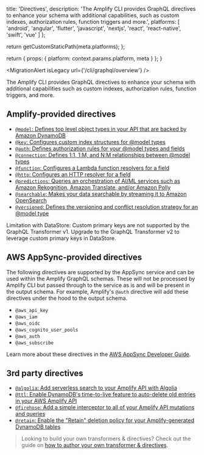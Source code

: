                   
  title: 'Directives',
  description: 'The Amplify CLI provides GraphQL directives to enhance your schema with additional capabilities, such as custom indexes, authorization rules, function triggers and more.',
  platforms: [
                'android',
                'angular',
                'flutter',
                'javascript',
                'nextjs',
                'react',
                'react-native',
                'swift',
                'vue'
              ]
};

  return getCustomStaticPath(meta.platforms);
};

  return {
    props: {
      platform: context.params.platform,
      meta
    }
  };
}
          

<MigrationAlert isLegacy url={'/cli/graphql/overview'} />

The Amplify CLI provides GraphQL directives to enhance your schema with additional capabilities such as custom indexes, authorization rules, function triggers, and more.

## Amplify-provided directives

- [`@model`: Defines top level object types in your API that are backed by Amazon DynamoDB](/cli-legacy/graphql-transformer/model)
- [`@key`: Configures custom index structures for @model types](/cli-legacy/graphql-transformer/key)
- [`@auth`: Defines authorization rules for your @model types and fields](/cli-legacy/graphql-transformer/auth)
- [`@connection`: Defines 1:1, 1:M, and N:M relationships between @model types](/cli-legacy/graphql-transformer/connection)
- [`@function`: Configures a Lambda function resolvers for a field](/cli-legacy/graphql-transformer/function)
- [`@http`: Configures an HTTP resolver for a field](/cli-legacy/graphql-transformer/http)
- [`@predictions`: Queries an orchestration of AI/ML services such as Amazon Rekognition, Amazon Translate, and/or Amazon Polly](/cli-legacy/graphql-transformer/predictions)
- [`@searchable`: Makes your data searchable by streaming it to Amazon OpenSearch](/cli-legacy/graphql-transformer/searchable)
- [`@versioned`: Defines the versioning and conflict resolution strategy for an @model type](/cli-legacy/graphql-transformer/versioned)

<Callout warning>
  Limitation with DataStore: Custom primary keys are not supported by the
  GraphQL Transformer v1. Upgrade to the GraphQL Transformer v2 to leverage
  custom primary keys in DataStore.
</Callout>

## AWS AppSync-provided directives

The following directives are supported by the AppSync service and can be used within the Amplify GraphQL schemas. These will not be processed by Amplify CLI but passed through to the service as is and will be present in the output schema. For example, Amplify's `@auth` directive will add these directives under the hood to the output schema.

- `@aws_api_key`
- `@aws_iam`
- `@aws_oidc`
- `@aws_cognito_user_pools`
- `@aws_auth`
- `@aws_subscribe`

Learn more about these directives in the [AWS AppSync Developer Guide](https://docs.aws.amazon.com/appsync/latest/devguide/security-authz.html).

## 3rd party directives

- [`@algolia`: Add serverless search to your Amplify API with Algolia](https://github.com/thefinnomenon/graphql-algolia-transformer)
- [`@ttl`: Enable DynamoDB's time-to-live feature to auto-delete old entries in your AWS Amplify API](https://github.com/flogy/graphql-ttl-transformer)
- [`@firehose`: Add a simple interceptor to all of your Amplify API mutations and queries](https://github.com/LaugnaHealth/graphql-firehose-transformer)
- [`@retain`: Enable the "Retain" deletion policy for your Amplify-generated DynamoDB tables](https://github.com/flogy/graphql-retain-transformer)

> Looking to build your own transformers & directives? Check out the guide on [how to author your own transformer & directives](/cli/plugins/authoring#authoring-custom-graphql-transformers--directives).
